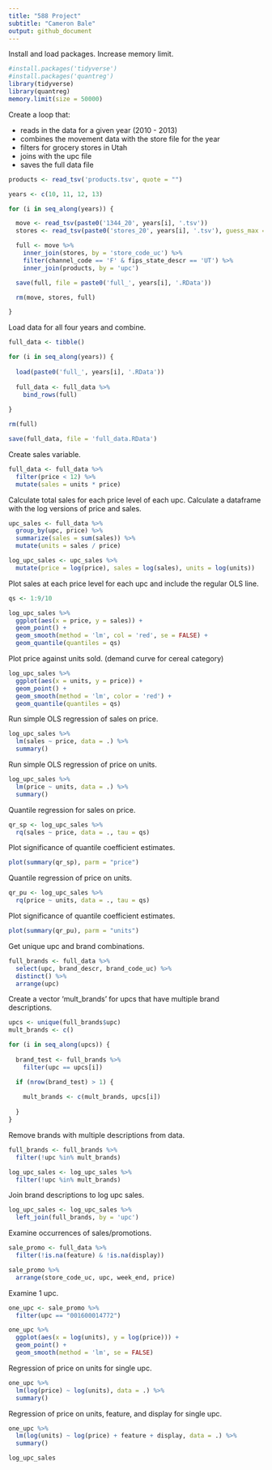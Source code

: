 ---
title: "588 Project"
subtitle: "Cameron Bale"
output: github_document
---

Install and load packages. Increase memory limit.
```{r}
#install.packages('tidyverse')
#install.packages('quantreg')
library(tidyverse)
library(quantreg)
memory.limit(size = 50000)
```

Create a loop that:

* reads in the data for a given year (2010 - 2013)
* combines the movement data with the store file for the year
* filters for grocery stores in Utah
* joins with the upc file
* saves the full data file
```{r}
products <- read_tsv('products.tsv', quote = "")

years <- c(10, 11, 12, 13)

for (i in seq_along(years)) {

  move <- read_tsv(paste0('1344_20', years[i], '.tsv'))
  stores <- read_tsv(paste0('stores_20', years[i], '.tsv'), guess_max = 200000)

  full <- move %>%
    inner_join(stores, by = 'store_code_uc') %>%
    filter(channel_code == 'F' & fips_state_descr == 'UT') %>%
    inner_join(products, by = 'upc')

  save(full, file = paste0('full_', years[i], '.RData'))

  rm(move, stores, full)

}
```

Load data for all four years and combine.
```{r}
full_data <- tibble()

for (i in seq_along(years)) {
  
  load(paste0('full_', years[i], '.RData'))
  
  full_data <- full_data %>%
    bind_rows(full)
  
}

rm(full)

save(full_data, file = 'full_data.RData')
```

Create sales variable.
```{r}
full_data <- full_data %>%
  filter(price < 12) %>%
  mutate(sales = units * price)
```

Calculate total sales for each price level of each upc. Calculate a dataframe with the log versions of price and 
sales.
```{r}
upc_sales <- full_data %>%
  group_by(upc, price) %>%
  summarize(sales = sum(sales)) %>%
  mutate(units = sales / price)

log_upc_sales <- upc_sales %>%
  mutate(price = log(price), sales = log(sales), units = log(units))
```

Plot sales at each price level for each upc and include the regular OLS line.
```{r}
qs <- 1:9/10

log_upc_sales %>%
  ggplot(aes(x = price, y = sales)) +
  geom_point() +
  geom_smooth(method = 'lm', col = 'red', se = FALSE) +
  geom_quantile(quantiles = qs)
```

Plot price against units sold. (demand curve for cereal category)
```{r}
log_upc_sales %>%
  ggplot(aes(x = units, y = price)) +
  geom_point() +
  geom_smooth(method = 'lm', color = 'red') +
  geom_quantile(quantiles = qs)
```

Run simple OLS regression of sales on price.
```{r}
log_upc_sales %>%
  lm(sales ~ price, data = .) %>%
  summary()
```

Run simple OLS regression of price on units.
```{r}
log_upc_sales %>%
  lm(price ~ units, data = .) %>%
  summary()
```

Quantile regression for sales on price.
```{r}
qr_sp <- log_upc_sales %>%
  rq(sales ~ price, data = ., tau = qs)
```

Plot significance of quantile coefficient estimates.
```{r}
plot(summary(qr_sp), parm = "price")
```

Quantile regression of price on units.
```{r}
qr_pu <- log_upc_sales %>%
  rq(price ~ units, data = ., tau = qs)
```

Plot significance of quantile coefficient estimates.
```{r}
plot(summary(qr_pu), parm = "units")
```

Get unique upc and brand combinations.
```{r}
full_brands <- full_data %>%
  select(upc, brand_descr, brand_code_uc) %>%
  distinct() %>%
  arrange(upc)
```

Create a vector 'mult_brands' for upcs that have multiple brand descriptions.
```{r}
upcs <- unique(full_brands$upc)
mult_brands <- c()

for (i in seq_along(upcs)) {
  
  brand_test <- full_brands %>%
    filter(upc == upcs[i])

  if (nrow(brand_test) > 1) {
  
    mult_brands <- c(mult_brands, upcs[i])
  
  }
}
```

Remove brands with multiple descriptions from data.
```{r}
full_brands <- full_brands %>%
  filter(!upc %in% mult_brands)

log_upc_sales <- log_upc_sales %>%
  filter(!upc %in% mult_brands)
```

Join brand descriptions to log upc sales.
```{r}
log_upc_sales <- log_upc_sales %>%
  left_join(full_brands, by = 'upc')
```

Examine occurrences of sales/promotions.
```{r}
sale_promo <- full_data %>%
  filter(!is.na(feature) & !is.na(display))

sale_promo %>%
  arrange(store_code_uc, upc, week_end, price)
```

Examine 1 upc.
```{r}
one_upc <- sale_promo %>%
  filter(upc == "001600014772")

one_upc %>%
  ggplot(aes(x = log(units), y = log(price))) +
  geom_point() +
  geom_smooth(method = 'lm', se = FALSE)
```

Regression of price on units for single upc.
```{r}
one_upc %>%
  lm(log(price) ~ log(units), data = .) %>%
  summary()
```

Regression of price on units, feature, and display for single upc.
```{r}
one_upc %>%
  lm(log(units) ~ log(price) + feature + display, data = .) %>%
  summary()
```

```{r}
log_upc_sales
```




























